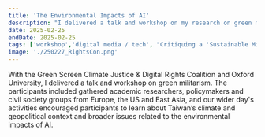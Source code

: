```yaml
---
title: 'The Environmental Impacts of AI'
description: "I delivered a talk and workshop on my research on green militarism ahead of RightsCon 2025."
date: 2025-02-25
endDate: 2025-02-25
tags: ['workshop','digital media / tech', "Critiquing a 'Sustainable Military'"]
image: './250227_RightsCon.png'
---
```


With the Green Screen Climate Justice & Digital Rights Coalition and Oxford University, I delivered a talk and workshop on green militarism. The participants included gathered academic researchers, policymakers and civil society groups from Europe, the US and East Asia, and our wider day's activities encouraged participants to learn about Taiwan’s climate and geopolitical context and broader issues related to the environmental impacts of AI. 